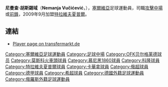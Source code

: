 {{Football player infobox
| playername= 胡斯錫域
| fullname =Nemanja Vučićević
| nickname =
| image= [[File:Nema.jpg|200px]]
| dateofbirth = {{Birth date and age|1979|08|11|mf=y}}
| cityofbirth = [[貝爾格萊德|貝爾格萊德]]
| countryofbirth = {{YUG}}
| height = {{Height|meters=1.81}}
| currentclub = [[特拉維夫夏普爾足球會|特拉維夫夏普爾]]
| clubnumber  =
| position = [[攻擊中場|攻擊中場]]、[[前鋒_(足球)|前鋒]]
| youthyears =
| youthclubs = [[拉德足球俱樂部|拉特]]
| years = 1998–00<br />2000–01<br />2001–03<br />2003–04<br />2004–07<br />2007–09<br />2009–
| clubs = {{tsl|en|FK Grafičar Beograd||加菲卡}}<br />[[OFK貝爾格萊德|OFK貝爾格萊德]]<br />[[莫斯科火車頭|莫斯科火車頭]]<br />[[OFK貝爾格萊德|OFK貝爾格萊德]]<br />[[1860慕尼黑|1860慕尼黑]]<br />[[科隆|科隆]]<br />[[特拉維夫夏普爾足球會|特拉維夫夏普爾]]
| caps(goals) = <br /><br /><br /><br />41 (11)<br />53 {{0}}(2)<br />{{0}}4 {{0}}(2)
| nationalyears =
| nationalteam =
| nationalcaps(goals) =
| pcupdate =
| ntupdate =
}}

'''尼曼查·胡斯錫域'''（'''Nemanja Vučićević'''，{{bd|1979年|8月11日|catIDx=Nemanja Vučićević}}），[[塞爾維亞|塞爾維亞]]足球運動員，司職[[攻擊中場|攻擊中場]]或[[前鋒_(足球)|前鋒]]，2009年9月加盟[[特拉維夫夏普爾足球會|特拉維夫夏普爾]]。

==連結==
* {{de icon}} [https://web.archive.org/web/20090225063613/http://www.transfermarkt.de/de/spieler/9663/nemanjavucicevic/profil.html Player page on transfermarkt.de]

{{DEFAULTSORT:Vucicevuc, Nemanja}}
[[Category:塞爾維亞足球運動員|Category:塞爾維亞足球運動員]]
[[Category:足球中場|Category:足球中場]]
[[Category:OFK贝尔格莱德球员|Category:OFK贝尔格莱德球员]]
[[Category:莫斯科火車頭球員|Category:莫斯科火車頭球員]]
[[Category:慕尼黑1860球員|Category:慕尼黑1860球員]]
[[Category:科隆球員|Category:科隆球員]]
[[Category:特拉維夫夏普爾球員|Category:特拉維夫夏普爾球員]]
[[Category:卡華拿球員|Category:卡華拿球員]]
[[Category:俄超球員|Category:俄超球員]]
[[Category:德甲球員|Category:德甲球員]]
[[Category:希超球員|Category:希超球員]]
[[Category:德國外籍足球運動員|Category:德國外籍足球運動員]]
[[Category:俄羅斯外籍足球運動員|Category:俄羅斯外籍足球運動員]]